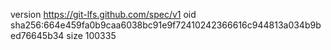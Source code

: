 version https://git-lfs.github.com/spec/v1
oid sha256:664e459fa0b9caa6038bc91e9f72410242366616c944813a034b9bed76645b34
size 100335
